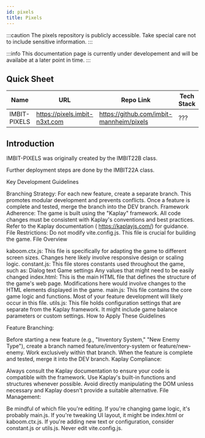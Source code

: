 ```yaml
---
id: pixels
title: Pixels
---
```


:::caution
The pixels repository is publicly accessible. Take special care not to include sensitive information.
:::

:::info
This documentation page is currently under developement and will be availabe at a later point in time.
:::

## Quick Sheet

| Name         | URL                           | Repo Link                                | Tech Stack | Database | Hosting Location |
| ------------ | ----------------------------- | ---------------------------------------- | ---------- | -------- | ---------------- |
| IMBIT-PIXELS | https://pixels.imbit-n3xt.com | https://github.com/imbit-mannheim/pixels | ???        | N/A      | Github Pages     |

## Introduction

IMBIT-PIXELS was originally created by the IMBIT22B class. 

Further deployment steps are done by the IMBIT22A class. 


Key Development Guidelines

Branching Strategy:
For each new feature, create a separate branch.
This promotes modular development and prevents conflicts.
Once a feature is complete and tested, merge the branch into the DEV branch.
Framework Adherence:
The game is built using the "Kaplay" framework.
All code changes must be consistent with Kaplay's conventions and best practices.
Refer to the Kaplay documentation ( https://kaplayjs.com/) for guidance.
File Restrictions:
Do not modify vite.config.js. This file is crucial for building the game.
File Overview

kaboom.ctx.js:
This file is specifically for adapting the game to different screen sizes.
Changes here likely involve responsive design or scaling logic.
constant.js:
This file stores constants used throughout the game, such as:
Dialog text
Game settings
Any values that might need to be easily changed
index.html:
This is the main HTML file that defines the structure of the game's web page.
Modifications here would involve changes to the HTML elements displayed in the game.
main.js:
This file contains the core game logic and functions.
Most of your feature development will likely occur in this file.
utils.js:
This file holds configuration settings that are separate from the Kaplay framework.
It might include game balance parameters or custom settings.
How to Apply These Guidelines

Feature Branching:

Before starting a new feature (e.g., "Inventory System," "New Enemy Type"), create a branch named feature/inventory-system or feature/new-enemy.
Work exclusively within that branch.
When the feature is complete and tested, merge it into the DEV branch.
Kaplay Compliance:

Always consult the Kaplay documentation to ensure your code is compatible with the framework.
Use Kaplay's built-in functions and structures whenever possible.
Avoid directly manipulating the DOM unless necessary and Kaplay doesn't provide a suitable alternative.
File Management:

Be mindful of which file you're editing.
If you're changing game logic, it's probably main.js.
If you're tweaking UI layout, it might be index.html or kaboom.ctx.js.
If you're adding new text or configuration, consider constant.js or utils.js.
Never edit vite.config.js.

